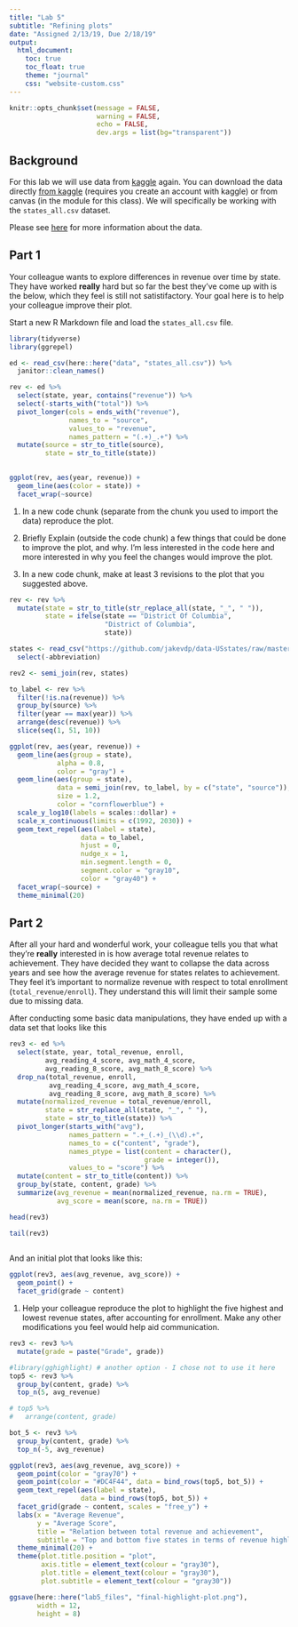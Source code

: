 ```yaml
---
title: "Lab 5"
subtitle: "Refining plots"
date: "Assigned 2/13/19, Due 2/18/19"
output:
  html_document: 
    toc: true
    toc_float: true
    theme: "journal"
    css: "website-custom.css"
---
```


```r
knitr::opts_chunk$set(message = FALSE,
                      warning = FALSE,
                      echo = FALSE,
                      dev.args = list(bg="transparent"))

```

## Background
For this lab we will use data from [kaggle](https://www.kaggle.com) again. You can download the data directly [from kaggle](https://www.kaggle.com/noriuk/us-education-datasets-unification-project) (requires you create an account with kaggle) or from canvas (in the module for this class). We will specifically be working with the `states_all.csv` dataset.

Please see [here](https://www.kaggle.com/noriuk/us-education-datasets-unification-project) for more information about the data.

## Part 1
Your colleague wants to explore differences in revenue over time by state. They have worked **really** hard but so far the best they've come up with is the below, which they feel is still not satistifactory. Your goal here is to help your colleague improve their plot.

Start a new R Markdown file and load the `states_all.csv` file. 

```r
library(tidyverse)
library(ggrepel)

ed <- read_csv(here::here("data", "states_all.csv")) %>% 
  janitor::clean_names()

rev <- ed %>% 
  select(state, year, contains("revenue")) %>% 
  select(-starts_with("total")) %>% 
  pivot_longer(cols = ends_with("revenue"),
               names_to = "source",
               values_to = "revenue",
               names_pattern = "(.+)_.+") %>%
  mutate(source = str_to_title(source),
         state = str_to_title(state))
  

ggplot(rev, aes(year, revenue)) +
  geom_line(aes(color = state)) +
  facet_wrap(~source)
```

1. In a new code chunk (separate from the chunk you used to import the data) reproduce the plot.

2. Briefly Explain (outside the code chunk) a few things that could be done to improve the plot, and why. I'm less interested in the code here and more interested in why you feel the changes would improve the plot.

3. In a new code chunk, make at least 3 revisions to the plot that you suggested above.

```r
rev <- rev %>% 
  mutate(state = str_to_title(str_replace_all(state, "_", " ")),
         state = ifelse(state == "District Of Columbia", 
                        "District of Columbia", 
                        state))

states <- read_csv("https://github.com/jakevdp/data-USstates/raw/master/state-abbrevs.csv") %>%
  select(-abbreviation)

rev2 <- semi_join(rev, states)  

to_label <- rev %>% 
  filter(!is.na(revenue)) %>% 
  group_by(source) %>% 
  filter(year == max(year)) %>% 
  arrange(desc(revenue)) %>% 
  slice(seq(1, 51, 10))

ggplot(rev, aes(year, revenue)) +
  geom_line(aes(group = state), 
            alpha = 0.8,
            color = "gray") +
  geom_line(aes(group = state), 
            data = semi_join(rev, to_label, by = c("state", "source")),
            size = 1.2,
            color = "cornflowerblue") +
  scale_y_log10(labels = scales::dollar) +
  scale_x_continuous(limits = c(1992, 2030)) +
  geom_text_repel(aes(label = state), 
                  data = to_label,
                  hjust = 0,
                  nudge_x = 1,
                  min.segment.length = 0,
                  segment.color = "gray10",
                  color = "gray40") +
  facet_wrap(~source) +
  theme_minimal(20)
```

## Part 2
After all your hard and wonderful work, your colleague tells you that what they're **really** interested in is how average total revenue relates to achievement. They have decided they want to collapse the data across years and see how the average revenue for states relates to achievement. They feel it's important to normalize revenue with respect to total enrollment (`total_revenue/enroll`). They understand this will limit their sample some due to missing data.

After conducting some basic data manipulations, they have ended up with a data set that looks like this

```r
rev3 <- ed %>% 
  select(state, year, total_revenue, enroll, 
         avg_reading_4_score, avg_math_4_score,
         avg_reading_8_score, avg_math_8_score) %>% 
  drop_na(total_revenue, enroll, 
          avg_reading_4_score, avg_math_4_score,
          avg_reading_8_score, avg_math_8_score) %>% 
  mutate(normalized_revenue = total_revenue/enroll,
         state = str_replace_all(state, "_", " "),
         state = str_to_title(state)) %>% 
  pivot_longer(starts_with("avg"), 
               names_pattern = ".+_(.+)_(\\d).+",
               names_to = c("content", "grade"),
               names_ptype = list(content = character(),
                                  grade = integer()),
               values_to = "score") %>% 
  mutate(content = str_to_title(content)) %>% 
  group_by(state, content, grade) %>% 
  summarize(avg_revenue = mean(normalized_revenue, na.rm = TRUE),
            avg_score = mean(score, na.rm = TRUE))

head(rev3)

tail(rev3)
  
```

And an initial plot that looks like this:

```r
ggplot(rev3, aes(avg_revenue, avg_score)) +
  geom_point() +
  facet_grid(grade ~ content)
```


1. Help your colleague reproduce the plot to highlight the five highest and lowest revenue states, after accounting for enrollment. Make any other modifications you feel would help aid communication.

```r
rev3 <- rev3 %>%
  mutate(grade = paste("Grade", grade))

#library(gghighlight) # another option - I chose not to use it here
top5 <- rev3 %>% 
  group_by(content, grade) %>% 
  top_n(5, avg_revenue)

# top5 %>%
#   arrange(content, grade)

bot_5 <- rev3 %>% 
  group_by(content, grade) %>% 
  top_n(-5, avg_revenue)

ggplot(rev3, aes(avg_revenue, avg_score)) +
  geom_point(color = "gray70") +
  geom_point(color = "#DC4F44", data = bind_rows(top5, bot_5)) +
  geom_text_repel(aes(label = state),
                  data = bind_rows(top5, bot_5)) +
  facet_grid(grade ~ content, scales = "free_y") +
  labs(x = "Average Revenue",
       y = "Average Score",
       title = "Relation between total revenue and achievement",
       subtitle = "Top and bottom five states in terms of revenue highlighted") +
  theme_minimal(20) +
  theme(plot.title.position = "plot",
        axis.title = element_text(colour = "gray30"),
        plot.title = element_text(colour = "gray30"),
        plot.subtitle = element_text(colour = "gray30"))

ggsave(here::here("lab5_files", "final-highlight-plot.png"),
       width = 12, 
       height = 8)
```



